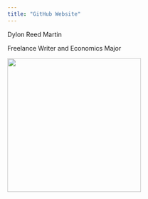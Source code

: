 ```yaml
---
title: "GitHub Website"
---
```


Dylon Reed Martin 

Freelance Writer and Economics Major 

![](Dylon Martin Photo.jpg){width=300}